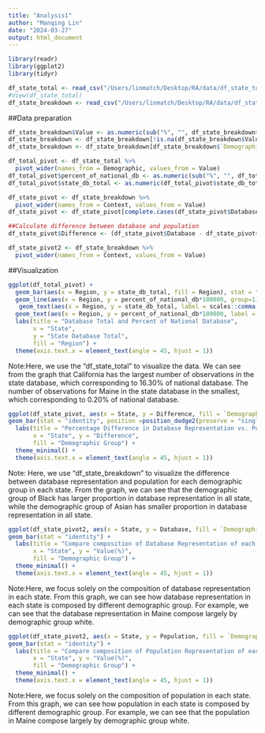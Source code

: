 ```yaml
---
title: "Analysis1"
author: "Manqing Lin"
date: "2024-03-27"
output: html_document
---
```


```r
library(readr)
library(ggplot2)
library(tidyr)
```


```r
df_state_total <- read_csv("/Users/linmatch/Desktop/RA/data/df_state_total.csv")
#View(df_state_total)
df_state_breakdown <- read_csv("/Users/linmatch/Desktop/RA/data/df_state-breakdown.csv")
```

##Data preparation
```r
df_state_breakdown$Value <- as.numeric(sub("%", "", df_state_breakdown$Value))
df_state_breakdown <- df_state_breakdown[!is.na(df_state_breakdown$Value), ]
df_state_breakdown <- df_state_breakdown[df_state_breakdown$`Demographic Group` != "Other", ]
```

```r
df_total_pivot <- df_state_total %>%
  pivot_wider(names_from = Demographic, values_from = Value)
df_total_pivot$percent_of_national_db <- as.numeric(sub("%", "", df_total_pivot$percent_of_national_db))
df_total_pivot$state_db_total <- as.numeric(df_total_pivot$state_db_total)
```

```r
df_state_pivot <- df_state_breakdown %>%
  pivot_wider(names_from = Context, values_from = Value)
df_state_pivot <- df_state_pivot[complete.cases(df_state_pivot$Database, df_state_pivot$Population),]

##Calculate difference between database and population
df_state_pivot$Difference <- (df_state_pivot$Database - df_state_pivot$Population)/100
```

```r
df_state_pivot2 <- df_state_breakdown %>%
  pivot_wider(names_from = Context, values_from = Value)
```


##Visualization
```r
ggplot(df_total_pivot) +
  geom_bar(aes(x = Region, y = state_db_total, fill = Region), stat = "identity") + 
  geom_line(aes(x = Region, y = percent_of_national_db*100000, group=1), color = "red")+  scale_y_continuous(name = "State Database Total",labels = function(x) format(x, scientific = FALSE), sec.axis = sec_axis(~./100000, labels = function(x) format(x, scientific = FALSE), name = "% of National Database")) +
   geom_text(aes(x = Region, y = state_db_total, label = scales::comma(state_db_total), vjust = -0.5), color = "black", size = 3) +
  geom_text(aes(x = Region, y = percent_of_national_db*100000, label = scales::percent(percent_of_national_db/100), vjust = 1.5), color = "blue", size = 3) +
  labs(title = "Database Total and Percent of National Database",
       x = "State",
       y = "State Database Total",
       fill = "Region") +
  theme(axis.text.x = element_text(angle = 45, hjust = 1))
```
Note:Here, we use the "df_state_total" to visualize the data. We can see from the graph that California has the largest number of observations in the state database, which corresponding to 16.30% of national database. The number of observations for Maine in the state database in the smallest, which corresponding to 0.20% of national database.


```r
ggplot(df_state_pivot, aes(x = State, y = Difference, fill = `Demographic Group`)) +
geom_bar(stat = "identity", position =position_dodge2(preserve = "single")) +
  labs(title = "Percentage Difference in Database Representation vs. Population by State",
       x = "State", y = "Difference",
       fill = "Demographic Group") +
  theme_minimal() +
  theme(axis.text.x = element_text(angle = 45, hjust = 1))
```
Note: Here, we use "df_state_breakdown" to visualize the difference between database representation and population for each demographic group in each state. From the graph, we can see that the demographic group of Black has larger proportion in database representation in all state, while the demographic group of Asian has smaller proportion in database representation in all state.


```r
ggplot(df_state_pivot2, aes(x = State, y = Database, fill = `Demographic Group`)) +
geom_bar(stat = "identity") +
  labs(title = "Compare composition of Database Representation of each state",
       x = "State", y = "Value(%)",
       fill = "Demographic Group") +
  theme_minimal() +
  theme(axis.text.x = element_text(angle = 45, hjust = 1))
```
Note:Here, we focus solely on the composition of database representation in each state. From this graph, we can see how database representation in each state is composed by different demographic group. For example, we can see that the database representation in Maine compose largely by demographic group white. 


```r
ggplot(df_state_pivot2, aes(x = State, y = Population, fill = `Demographic Group`)) +
geom_bar(stat = "identity") +
  labs(title = "Compare composition of Population Representation of each state",
       x = "State", y = "Value(%)",
       fill = "Demographic Group") +
  theme_minimal() +
  theme(axis.text.x = element_text(angle = 45, hjust = 1))
```
Note:Here, we focus solely on the composition of population in each state. From this graph, we can see how population in each state is composed by different demographic group. For example, we can see that the population in Maine compose largely by demographic group white. 
